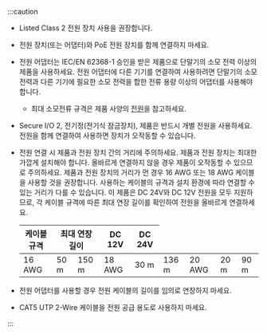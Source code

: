 :::caution

<Include product='bioentry_w3'>

* Listed Class 2 전원 장치 사용을 권장합니다.

* 전원 장치(또는 어댑터)와 PoE 전원 장치를 함께 연결하지 마세요.

</Include>

* 전원 어댑터는 IEC/EN 62368-1 승인을 받은 제품으로 단말기의 소모 전력 이상의 제품을 사용하세요. 전원 어댑터에 다른 기기를 연결하여 사용하려면 단말기의 소모 전력과 다른 기기에 필요한 소모 전력을 합한 전류 용량 이상의 어댑터를 사용해야 합니다.

  * 최대 소모전류 규격은 제품 사양의 [전원](product-specifications#specs.power)을 참고하세요.

* Secure I/O 2, 전기정(전기식 잠금장치), 제품은 반드시 개별 전원을 사용하세요. 전원을 함께 연결하여 사용하면 장치가 오작동할 수 있습니다.

* 전원 연결 시 제품과 전원 장치 간의 거리에 주의하세요. 제품과 전원 장치는 최대한 가깝게 설치해야 합니다. 올바르게 연결하지 않을 경우 제품이 오작동할 수 있으므로 주의하세요. 제품과 전원 장치의 거리가 먼 경우 16 AWG 또는 18 AWG 케이블을 사용할 것을 권장합니다. 사용하는 케이블의 규격과 설치 환경에 따라 연결할 수 있는 거리가 다를 수 있습니다. 이 제품은 DC 24V와 DC 12V 전원을 모두 지원하므로, 각 케이블 규격에 따른 최대 연장 길이를 확인하여 전원을 올바르게 연결하세요.

  <Table>
  <Thead>
  <Row>
  <Th rowspan='2'>케이블 규격</Th>
  <Th colspan='2'>최대 연장 길이</Th>
  </Row>
  <Row>
  <Th>DC 12V</Th>
  <Th>DC 24V</Th>
  </Row>
  </Thead>
  <Tbody>
  <Row>
  <Td>16 AWG</Td>
  <Td>50 m</Td>
  <Td>150 m</Td>
  </Row>
  <Row>
  <Td>18 AWG</Td>
  <Td>30 m</Td>
  <Td>136 m</Td>
  </Row>
  <Row>
  <Td>20 AWG</Td>
  <Td>20 m</Td>
  <Td>90 m</Td>
  </Row>
  </Tbody>
  </Table>

* 전원 어댑터를 사용할 경우 전원 케이블의 길이를 임의로 연장하지 마세요.

* CAT5 UTP 2-Wire 케이블을 전원 공급 용도로 사용하지 마세요.

:::
